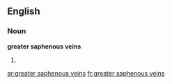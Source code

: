 ==English==

===Noun===
'''greater saphenous veins'''

# {{plural of|[[greater saphenous vein]]}}

[[ar:greater saphenous veins]]
[[fr:greater saphenous veins]]